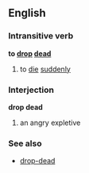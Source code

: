 ==English==
===Intransitive verb===
'''to [[drop]] [[dead]]'''
# to [[die]] [[suddenly]]
===Interjection===
'''drop dead'''
# an angry expletive
===See also===
*[[drop-dead]]